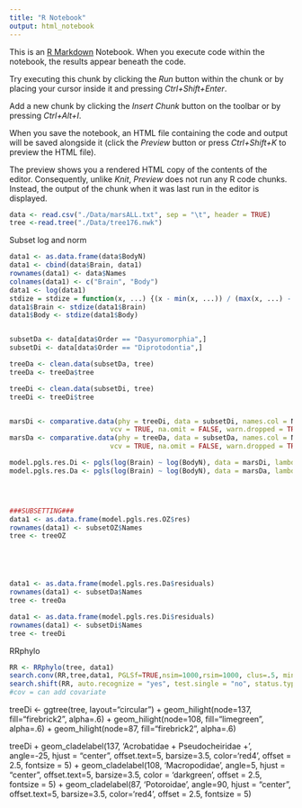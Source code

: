 ```yaml
---
title: "R Notebook"
output: html_notebook
---
```


This is an [R Markdown](http://rmarkdown.rstudio.com) Notebook. When you execute code within the notebook, the results appear beneath the code. 

Try executing this chunk by clicking the *Run* button within the chunk or by placing your cursor inside it and pressing *Ctrl+Shift+Enter*. 

Add a new chunk by clicking the *Insert Chunk* button on the toolbar or by pressing *Ctrl+Alt+I*.

When you save the notebook, an HTML file containing the code and output will be saved alongside it (click the *Preview* button or press *Ctrl+Shift+K* to preview the HTML file).

The preview shows you a rendered HTML copy of the contents of the editor. Consequently, unlike *Knit*, *Preview* does not run any R code chunks. Instead, the output of the chunk when it was last run in the editor is displayed.


```r
data <- read.csv("./Data/marsALL.txt", sep = "\t", header = TRUE)
tree <-read.tree("./Data/tree176.nwk")
```

Subset log and norm
```r
data1 <- as.data.frame(data$BodyN)
data1 <- cbind(data$Brain, data1)
rownames(data1) <- data$Names
colnames(data1) <- c("Brain", "Body")
data1 <- log(data1)
stdize = stdize = function(x, ...) {(x - min(x, ...)) / (max(x, ...) - min(x, ...))}
data1$Brain <- stdize(data1$Brain)
data1$Body <- stdize(data1$Body)


subsetDa <- data[data$Order == "Dasyuromorphia",]
subsetDi <- data[data$Order == "Diprotodontia",]

treeDa <- clean.data(subsetDa, tree)
treeDa <- treeDa$tree

treeDi <- clean.data(subsetDi, tree)
treeDi <- treeDi$tree


marsDi <- comparative.data(phy = treeDi, data = subsetDi, names.col = Names, 
                         vcv = TRUE, na.omit = FALSE, warn.dropped = TRUE)
marsDa <- comparative.data(phy = treeDa, data = subsetDa, names.col = Names, 
                         vcv = TRUE, na.omit = FALSE, warn.dropped = TRUE)

model.pgls.res.Di <- pgls(log(Brain) ~ log(BodyN), data = marsDi, lambda='ML')
model.pgls.res.Da <- pgls(log(Brain) ~ log(BodyN), data = marsDa, lambda='ML')




###SUBSETTING###
data1 <- as.data.frame(model.pgls.res.OZ$res)
rownames(data1) <- subsetOZ$Names
tree <- treeOZ





data1 <- as.data.frame(model.pgls.res.Da$residuals)
rownames(data1) <- subsetDa$Names
tree <- treeDa

data1 <- as.data.frame(model.pgls.res.Di$residuals)
rownames(data1) <- subsetDi$Names
tree <- treeDi


```

RRphylo
```r
RR <- RRphylo(tree, data1)
search.conv(RR,tree,data1, PGLSf=TRUE,nsim=1000,rsim=1000, clus=.5, min.dist = 3, foldername ="Data")
search.shift(RR, auto.recognize = "yes", test.single = "no", status.type= "clade", nrep =5000, f=5, foldername ="Data")
#cov = can add covariate
```


treeDi <- ggtree(tree, layout="circular") + 
  geom_hilight(node=137, fill="firebrick2", alpha=.6) + 
  geom_hilight(node=108, fill="limegreen", alpha=.6) +
  geom_hilight(node=87, fill="firebrick2", alpha=.6)

treeDi + geom_cladelabel(137, 'Acrobatidae + Pseudocheiridae +', angle=-25, hjust = "center", offset.text=5, barsize=3.5, color='red4', offset = 2.5, fontsize = 5) +
    geom_cladelabel(108, 'Macropodidae', angle=5, hjust = "center", offset.text=5, barsize=3.5, color = 'darkgreen', offset = 2.5, fontsize = 5) + 
    geom_cladelabel(87, 'Potoroidae', angle=90, hjust = "center", offset.text=5, barsize=3.5, color='red4', offset = 2.5, fontsize = 5)



